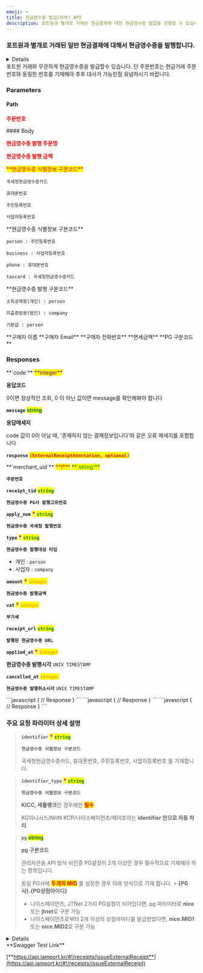```yaml
---
emoji: ⌨
title: 현금영수증 발급(외부) API
description: 포트원과 별개로 거래된 현금결제에 대한 현금영수증 발급을 진행할 수 있습니다.
---
```





### 포트원과 별개로 거래된 일반 현금결제에 대해서 현금영수증을 발행합니다.

<Details>
<p slot="summary"><strong>지원되는 PG사</strong> 확인하기</p>

* **KG 이니시스**
* **NHN KCP**
* **Settle Bank**
* **NICE Payments**
* **페이조아(다우)**
* **KICC**

</Details>

<Swagger method="post" path="/receipts/external/{merchant_uid}" baseUrl="https://api.iamport.kr" summary="현금영수증 발급 API">
<SwaggerDescription>
포트원 거래와 무관하게 현금영수증을 발급할수 있습니다. 단 주문번호는 현금거래 주문번호와 동일한 번호를 기재해야 추후 대사가 가능한점 유념하시기 바랍니다.

</SwaggerDescription>

### Parameters

#### Path

<SwaggerParameter name="merchant_uid" type="String" required="true">
<mark style="color:red;">

**주문번호**

</mark>

</SwaggerParameter>
#### Body

<SwaggerParameter name="name" type="String" required="true">
<mark style="color:red;">

**현금영수증 발행 주문명**

</mark>

</SwaggerParameter>
<SwaggerParameter name="amount" type="integer" required="true">
<mark style="color:red;">

**현금영수증 발행 금액**

</mark>

</SwaggerParameter>
<SwaggerParameter name="identifier" type="String" required="true">
<mark style="color:red;">**현금영수증 식별정보 구분코드**</mark>

`국세청현금영수증카드`

`휴대폰번호`

`주민등록번호`

`사업자등록번호`

</SwaggerParameter>
<SwaggerParameter name="identifier_type" type="String" required="false">
**현금영수증 식별정보 구분코드**

`person : 주민등록번호`

`business : 사업자등록번호`

`phone : 휴대폰번호`

`taxcard : 국세청현금영수증카드`

</SwaggerParameter>
<SwaggerParameter name="type" type="String" required="false">
**현금영수증 발행 구분코드**

`소득공제용(개인) : person`

`지출증빙용(법인) : company`

`기본값 : person`

</SwaggerParameter>
<SwaggerParameter name="buyer_name" type="String" required="false">
**구매자 이름



</SwaggerParameter>
<SwaggerParameter name="buyer_email" type="String" required="false">
**구매자 Email**

</SwaggerParameter>
<SwaggerParameter name="buyer_tel" type="String" required="false">
**구매자 전화번호**

</SwaggerParameter>
<SwaggerParameter name="tax_free" type="integer" required="false">
**면세금액**

</SwaggerParameter>
<SwaggerParameter name="pg" type="String" required="false">
**PG 구분코드**

</SwaggerParameter>


### Responses

<SwaggerResponse status="200: OK" description="성공">
<Tabs>
<Tab title="ExternalReceiptResponse">
**`code`** <mark style="color:purple;">**integer**</mark>

**응답코드**

0이면 정상적인 조회, 0 이 아닌 값이면 message를 확인해봐야 합니다

**`message`** <mark style="color:green;">**string**</mark>

**응답메세지**

code 값이 0이 아닐 때, '존재하지 않는 결제정보입니다'와 같은 오류 메세지를 포함합니다

**`response`** <mark style="color:red;">**`(ExternalReceiptAnnotation, optional)`**</mark>

</Tab>
</Tabs>

<Tabs>
<Tab title="ExternalReceiptAnnotation">
**`merchant_uid`** <mark style="color:red;">**\***</mark> <mark style="color:green;">**`string`**</mark>

**`주문번호`**

**`receipt_tid`** <mark style="color:green;">**`string`**</mark>

**`현금영수증 PG사 발행고유번호`**


**`apply_num`** <mark style="color:red;">**\***</mark> <mark style="color:green;">**`string`**</mark>

**`현금영수증 국세청 발행번호`**


**`type`** <mark style="color:red;">**\***</mark> <mark style="color:green;">**`string`**</mark>

**`현금영수증 발행대상 타입`**

* 개인 : `person`
* 사업자 : `company`

**`amount`** <mark style="color:red;">**\***</mark> <mark style="color:orange;">**`integer`**</mark>

**`현금영수증 발행금액`**


**`vat`** <mark style="color:red;">**\***</mark> <mark style="color:orange;">**`integer`**</mark>

**`부가세`**


**`receipt_url`** <mark style="color:green;">**`string`**</mark>

**`발행된 현금영수증 URL`**

**`applied_at`** <mark style="color:red;">**\***</mark> <mark style="color:orange;">**`integer`**</mark>

**현금영수증 발행시각** `UNIX TIMESTAMP`

**`cancelled_at`** <mark style="color:orange;">**`integer`**</mark>

**`현금영수증 발행취소시각`** `UNIX TIMESTAMP`

</Tab>
</Tabs>

</SwaggerResponse>

<SwaggerResponse status="400: Bad Request" description="필수 파라미터가 누락된 경우, 이미 현금영수증 발행된 merchant_uid 에 대해 요청한 경우">
```javascript
{
    // Response
}
```

</SwaggerResponse>

<SwaggerResponse status="401: Unauthorized" description="인증 Token이 전달되지 않았거나 유효하지 않은 경우">
```javascript
{
    // Response
}
```

</SwaggerResponse>

<SwaggerResponse status="500: Internal Server Error" description="현금영수증 발행에 실패한 경우">
```javascript
{
    // Response
}
```

</SwaggerResponse>

</Swagger>

### **주요 요청 파라미터 상세 설명**

> **`identifier`** <mark style="color:red;">**\***</mark> <mark style="color:green;">**`string`**</mark>
>
> **`현금영수증 식별정보 구분코드`**
>
> 국세청현금영수증카드, 휴대폰번호, 주민등록번호, 사업자등록번호 를 기재합니다.

> **`identifier_type`** <mark style="color:red;">**\***</mark> <mark style="color:green;">**`string`**</mark>
>
> **`현금영수증 식별정보 구분코드`**
>
> **KICC, 세틀뱅크**인 경우에만 <mark style="color:red;">**필수**</mark>
>
> KG이니시스/NHN KCP/나이스페이먼츠/페이조아는 **identifier 만으로 자동 처리**

> **`pg`** <mark style="color:green;">**string**</mark>
>
> **pg 구분코드**
>
> 관리자콘솔 API 방식 비인증 PG설정이 2개 이상인 경우 필수적으로 기재해야 하는 항목입니다.
>
> 동일 PG사에 <mark style="color:red;">**두개의 MID**</mark> 를 설정한 경우 아래 양식으로 기재 합니다. >
> **{PG사}.{PG상점아이디}**
>
> * 나이스페이먼츠, JTNet 2가지 PG설정이 되어있다면, pg 파라미터로 **nice** 또는 **jtnet**로 구분 가능
> * 나이스페이먼츠로부터 2개 이상의 상점아이디를 발급받았다면, **nice.MID1** 또는 **nice.MID2**로 구분 가능

<Details>
<p slot="summary">Response Model Schema</p>

```json
{
  "code": 0,
  "message": "string",
  "response": {
    "merchant_uid": "string",
    "receipt_tid": "string",
    "apply_num": "string",
    "type": "person",
    "amount": 0,
    "vat": 0,
    "receipt_url": "string",
    "applied_at": 0,
    "cancelled_at": 0
  }
}
```

</Details>

<Hint style="success">
**Swagger Test Link**

[**https://api.iamport.kr/#!/receipts/issueExternalReceipt**](https://api.iamport.kr/#!/receipts/issueExternalReceipt)

</Hint>
